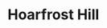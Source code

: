 
# Hoarfrost Hill
<ProjectDetails
  floatRight
  region="The Wall"
  house="Night's Watch"
  type="Ruin"
  status="Completed"
  warp="/warp hoarfrosthill"
  projectLead="JohanKR850"
  dateStarted="2019-09-20T07:00:00+00:00"
  dateCompleted="2019-09-20T07:00:00+00:00"
/>
